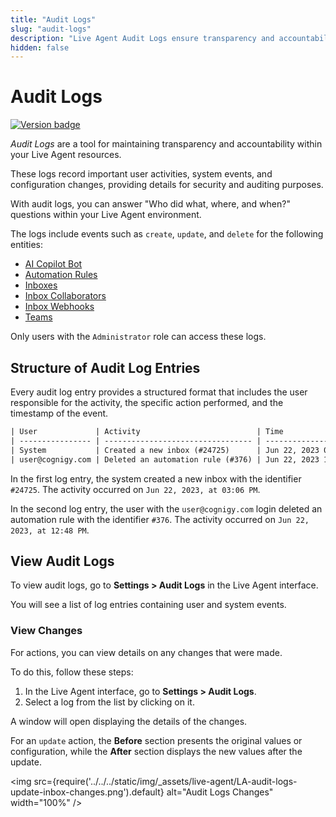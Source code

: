 ```yaml
---
title: "Audit Logs"
slug: "audit-logs"
description: "Live Agent Audit Logs ensure transparency and accountability by recording user activities, system events, and configuration changes. They help answer key questions about actions taken in your Live Agent environment, enhancing security and auditing."
hidden: false
---
```


# Audit Logs

<a href="Updated"><img src="https://img.shields.io/badge/Updated_in-v4.57-blue" alt="Version badge" /></a>

_Audit Logs_ are a tool for maintaining transparency and accountability within your Live Agent resources. 

These logs record important user activities, system events, and configuration changes, providing details for security and auditing purposes. 

With audit logs, you can answer "Who did what, where, and when?" questions within your Live Agent environment. 

The logs include events such as `create`, `update`, and `delete` for the following entities:

- [AI Copilot Bot](../assistants/ai-copilot-bot.mdx)
- [Automation Rules](automation-rules.mdx)
- [Inboxes](inboxes.mdx)
- [Inbox Collaborators](inboxes.mdx)
- [Inbox Webhooks](inboxes.mdx)
- [Teams](teams.mdx)

Only users with the `Administrator` role can access these logs. 

## Structure of Audit Log Entries

Every audit log entry provides a structured format that includes the user responsible for the activity, the specific action performed, and the timestamp of the event.

```txt
| User             | Activity                          | Time                  |
| ---------------- | --------------------------------- | --------------------- |
| System           | Created a new inbox (#24725)      | Jun 22, 2023 03:06 PM |
| user@cognigy.com | Deleted an automation rule (#376) | Jun 22, 2023 12:48 PM |
```
In the first log entry, the system created a new inbox with the identifier `#24725`. The activity occurred on `Jun 22, 2023, at 03:06 PM`.

In the second log entry, the user with the `user@cognigy.com` login deleted an automation rule with the identifier `#376`. The activity occurred on `Jun 22, 2023, at 12:48 PM`.

## View Audit Logs

To view audit logs, go to **Settings > Audit Logs** in the Live Agent interface.

You will see a list of log entries containing user and system events.

### View Changes

For actions, you can view details on any changes that were made.

To do this, follow these steps:

1. In the Live Agent interface, go to **Settings > Audit Logs**.
2. Select a log from the list by clicking on it.

A window will open displaying the details of the changes.

For an `update` action, the **Before** section presents the original values or configuration, while the **After** section displays the new values after the update.

<img src={require('../../../static/img/_assets/live-agent/LA-audit-logs-update-inbox-changes.png').default} alt="Audit Logs Changes" width="100%" />